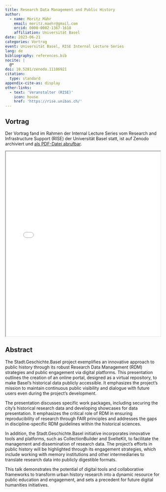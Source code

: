 ```yaml
---
title: Research Data Management and Public History
author:
  - name: Moritz Mähr
    email: moritz.maehr@gmail.com
    orcid: 0000-0002-1367-1618
    affiliation: Universität Basel
date: 2023-06-21
categories: Vortrag
event: Universität Basel, RISE Internal Lecture Series
lang: de
bibliography: references.bib
nocite: |
  @*
doi: 10.5281/zenodo.11106921
citation:
  type: standard
appendix-cite-as: display
other-links:
  - text: 'Veranstalter (RISE)'
    icon: house
    href: 'https://rise.unibas.ch/'
---
```


## Vortrag

Der Vortrag fand im Rahmen der Internal Lecture Series vom Research and Infrastructure Support (RISE) der Universität Basel statt, ist auf Zenodo archiviert und [als PDF-Datei abrufbar](https://doi.org/10.5281/zenodo.11106921).

::: {.callout-tip title="Präsentation anzeigen" icon="false" collapse="true"}

<iframe src="/assets/files/230621-Moritz_Maehr-RISE_internal_lecture.pdf" width="100%" height="600px" loading="lazy" allowfullscreen title="Research Data Management and Public History">

This browser does not support PDFs. Please download the PDF <a href="/assets/files/230621-Moritz_Maehr-RISE_internal_lecture.pdf">download the PDF</a> to view it.

</iframe>
:::

## Abstract

The Stadt.Geschichte.Basel project exemplifies an innovative approach to public history through its robust Research Data Management (RDM) strategies and public engagement via digital platforms. This presentation outlines the creation of an online portal, designed as a virtual repository, to make Basel's historical data publicly accessible. It emphasizes the project's mission to maintain continuous public visibility and dialogue with future users even during the project's development.

The presentation discusses specific work packages, including securing the city's historical research data and developing showcases for data presentation. It emphasizes the critical role of RDM in ensuring reproducibility of research through FAIR principles and addresses the gaps in discipline-specific RDM guidelines within the historical sciences.

In addition, the Stadt.Geschichte.Basel initiative incorporates innovative tools and platforms, such as CollectionBuilder and SvelteKit, to facilitate the management and dissemination of research data. The project's efforts in public history will be highlighted through its engagement strategies, which include working with memory institutions and other intermediaries to translate research data into publicly digestible formats.

This talk demonstrates the potential of digital tools and collaborative frameworks to transform urban history research into a dynamic resource for public education and engagement, and sets a precedent for future digital humanities initiatives.
